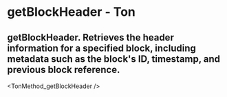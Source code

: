 # getBlockHeader - Ton

## getBlockHeader. Retrieves the header information for a specified block, including metadata such as the block's ID, timestamp, and previous block reference.


<TonMethod_getBlockHeader />
